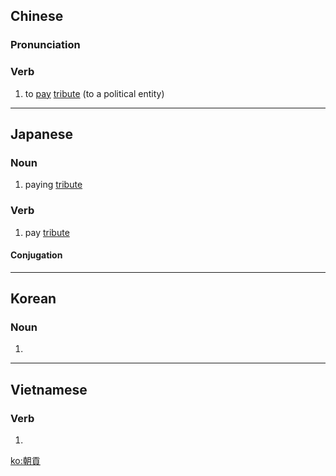 {{also|朝贡}}
==Chinese==
{{zh-forms|s=朝贡}}
{{wikipedia|lang=zh}}

===Pronunciation===
{{zh-pron
|m=cháogòng
|cat=v
}}

===Verb===
{{zh-verb}}

# to [[pay]] [[tribute]] (to a political entity)

----

==Japanese==
{{ja-kanjitab|ちょう|こう|yomi=on}}

===Noun===
{{ja-noun|ちょうこう}}

# paying [[tribute]]

===Verb===
{{ja-verb-suru|ちょうこう}}

# pay [[tribute]]

====Conjugation====
{{ja-suru|ちょうこう}}

----

==Korean==
{{ko-hanjatab|朝|貢}}

===Noun===
{{ko-noun|hj|rv=|hangeul=조공}}

# {{hanja form of|조공|paying tribute}}

----

==Vietnamese==
{{vi-hantutab|朝|貢}}

===Verb===
{{vi-hantu}}

# {{han tu form of|triều cống|to [[pay]] [[tribute]] (to a political entity)}}

[[ko:朝貢]]